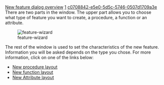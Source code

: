 [[Property:title|New feature dialog overview]]
[[Property:weight|1]]
[[Property:uuid|c0708842-e5e0-5d5c-5746-0507d1709a3e]]
There are two parts in the window. The upper part allows you to choose what type of feature you want to create, a procedure, a function or an attribute.


[[Image:feature-wizard]]  


The rest of the window is used to set the characteristics of the new feature. Information you will be asked depends on the type you chose. For more information, click on one of the links below:
*  [[New procedure layout|New procedure layout]]  
*  [[New function layout|New function layout]]  
*  [[New attribute layout|New Attribute layout]]  




